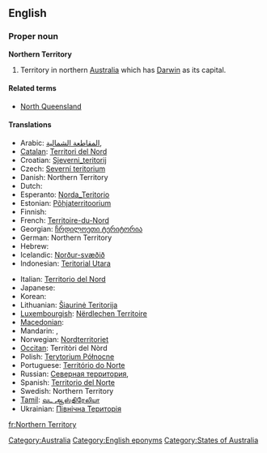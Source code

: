 {{wikipedia}}
==English==

===Proper noun===
'''Northern Territory'''

# Territory in northern [[Australia]] which has [[Darwin]] as its capital.

====Related terms====
* [[North Queensland]]

====Translations====
{{trans-top|Territory in northern Australia}}
* Arabic: [[المقاطعة الشمالية]],  {{t|ar|مقاطعة شمالية|f|tr=muqaaTa3 shamalíyya|sc=Arab}}
* [[Catalan]]: [[Territori del Nord]]
* Croatian: [[Sjeverni_teritorij]]
* Czech: [[Severní teritorium]]
* Danish: Northern Territory
* Dutch: {{t+|nl|Noordelijk Territorium}}
* Esperanto: [[Norda_Teritorio]]
* Estonian: [[Põhjaterritoorium]]
* Finnish: {{t-|fi|Pohjoisterritorio}}
* French: [[Territoire-du-Nord]] {{m}}
* Georgian: [[ჩრდილოეთი ტერიტორია]]
* German: Northern Territory
* Hebrew: {{t|he|הטריטוריה הצפונית|sc=Hebr}}
* Icelandic: [[Norður-svæðið]]
* Indonesian: [[Teritorial Utara]]
{{trans-mid}}
* Italian: [[Territorio del Nord]]
* Japanese: {{t|ja|ノーザンテリトリー|tr=Nōzan-Teritorī|sc=Jpan}}
* Korean: {{t|ko|노던 준주|sc=Kore}}
* Lithuanian: [[Šiaurinė Teritorija]]
* [[Luxembourgish]]: [[Nërdlechen Territoire]]
* [[Macedonian]]: {{t|mk|Северна Територија|f|tr=Séverna Teritórija|sc=Cyrl|xs=Macedonian}}
* Mandarin: {{t|zh|北領地|sc=Hani}},  {{t|zh|北领地|tr=Běi-Lǐngdì|sc=Hani}}
* Norwegian: [[Nordterritoriet]]
* [[Occitan]]: Territòri del Nòrd
* Polish: [[Terytorium Północne]]
* Portuguese: [[Território do Norte]]
* Russian: [[Северная территория]],  {{t|ru|Северная территория|f|tr=Sévernaja territórija|sc=Cyrl}}
* Spanish: [[Territorio del Norte]]
* Swedish: Northern Territory
* [[Tamil]]: [[வட ஆஸ்திரேலியா]]
* Ukrainian: [[Північна Територія]]
{{trans-bottom}}

[[Category:Australia]]
[[Category:English eponyms]]
[[Category:States of Australia]]

[[fr:Northern Territory]]